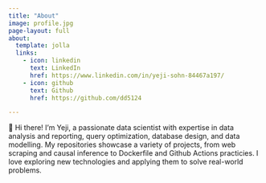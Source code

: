 ```yaml
---
title: "About"
image: profile.jpg
page-layout: full
about:
  template: jolla
  links:
    - icon: linkedin
      text: LinkedIn
      href: https://www.linkedin.com/in/yeji-sohn-84467a197/
    - icon: github
      text: Github
      href: https://github.com/dd5124

---
```


👋 Hi there! I'm Yeji, a passionate data scientist with expertise in data analysis and reporting, query optimization, database design, and data modelling.
My repositories showcase a variety of projects, from web scraping and causal inference to Dockerfile and Github Actions practicies. 
I love exploring new technologies and applying them to solve real-world problems.